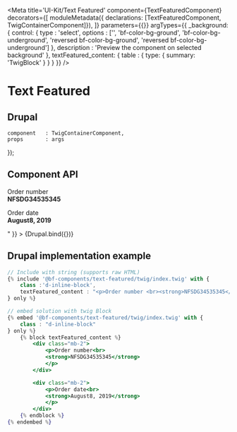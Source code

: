 
<Meta
    title='UI-Kit/Text Featured'
    component={TextFeaturedComponent}
    decorators={[
        moduleMetadata({ declarations: [TextFeaturedComponent, TwigContainerComponent]}),
    ]}
    parameters={{}}
    argTypes={{
        _background: {
            control: {
                type : 'select',
                options : ['', 'bf-color-bg-ground', 'bf-color-bg-underground', 'reversed bf-color-bg-ground', 'reversed bf-color-bg-underground']
            },
            description : 'Preview the component on selected background'
        },
        textFeatured_content: {
            table : { type: { summary: 'TwigBlock' }
            }
        }
    }}
/>

# Text Featured

## Drupal

    component   : TwigContainerComponent,
    props       : args
});



## Component API

<ArgsTable of={TextFeaturedComponent} />


<Canvas withSource='none'>
    <Story
        name='Drupal'
        height='300px'
        args={{
            elementPath : 'components/text-featured/_doc/template.drupal',
            textFeatured_content :"<div class='mb-2'><p>Order number<br><strong>NFSDG34535345</strong></p></div><div class='mb-2'><p>Order date<br><strong>August8, 2019</strong></p></div>"
        }}
    >
        {Drupal.bind({})}
    </Story>
</Canvas>


## Drupal implementation example

```jsx
// Include with string (supports raw HTML)
{% include '@bf-components/text-featured/twig/index.twig' with {
    class :'d-inline-block',
    textFeatured_content : "<p>Order number <br><strong>NFSDG34535345</strong></p>"
} only %}

// embed solution with twig Block
{% embed '@bf-components/text-featured/twig/index.twig' with {
    class : "d-inline-block"
} only %}
    {% block textFeatured_content %}
        <div class="mb-2">
            <p>Order number<br>
            <strong>NFSDG34535345</strong>
            </p>
        </div>

        <div class="mb-2">
            <p>Order date<br>
            <strong>August8, 2019</strong>
            </p>
        </div>
    {% endblock %}
{% endembed %}
```